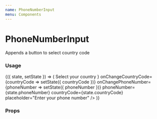 ```yaml
---
name: PhoneNumberInput
menu: Components
---
```





# PhoneNumberInput

Appends a button to select country code

### Usage

<Playground>
  <State initial={{ countryCode: 'US', phoneNumber: '' }}>
    {({ state, setState }) => (
      <PhoneNumberInput
        header={
          <Spacing marginVertical={3} paddingHorizontal={2}>
            <Heading size="xxxlarge">Select your country</Heading>
          </Spacing>
        }
        onChangeCountryCode={countryCode => setState({ countryCode })}
        onChangePhoneNumber={phoneNumber => setState({ phoneNumber })}
        phoneNumber={state.phoneNumber}
        countryCode={state.countryCode}
        placeholder="Enter your phone number"
      />
    )}
  </State>
</Playground>

### Props

<Props of={PhoneNumberInput} />
